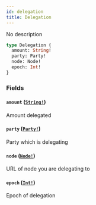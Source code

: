 ```yaml
---
id: delegation
title: Delegation
---
```


No description

```graphql
type Delegation {
  amount: String!
  party: Party!
  node: Node!
  epoch: Int!
}
```

### Fields

#### `amount` ([`String!`](/docs/graphql/scalars/string))

Amount delegated

#### `party` ([`Party!`](/docs/graphql/objects/party))

Party which is delegating

#### `node` ([`Node!`](/docs/graphql/objects/node))

URL of node you are delegating to

#### `epoch` ([`Int!`](/docs/graphql/scalars/int))

Epoch of delegation
